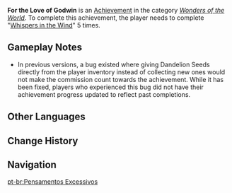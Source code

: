 {{Achievement Infobox
|title        = 
|id           = 84512
|order id     = 4036
|category     = Wonders of the World
|description  = Finish "[[Whispers in the Wind]]" 5 times.
|requirements = 
|primogems    = 5
|tracking     = 
|type         = Commission
}}
'''For the Love of Godwin''' is an [[Achievement]] in the category ''[[Wonders of the World]]''. To complete this achievement, the player needs to complete "[[Whispers in the Wind]]" 5 times.

==Gameplay Notes==
*In previous versions, a bug existed where giving Dandelion Seeds directly from the player inventory instead of collecting new ones would not make the commission count towards the achievement. While it has been fixed, players who experienced this bug did not have their achievement progress updated to reflect past completions.
<!--
==Trivia==

==Video Guides==
{{EVT
|video1   = 
|caption1 = 
}}
-->
==Other Languages==
{{Other Languages
|en      = For the Love of Godwin
|zhs     = 过量的思念
|zhs_rm  = Guòliàng de Sīniàn
|zht     = 過量的思念
|zht_rm  = Guòliàng de Sīniàn
|zh_tl   = Excessive Longing
|ja      = 行き過ぎた思い
|ja_rm   = Ikisugita Omoi
|ja_tl   = Thoughts Gone Too Far
|ko      = 지나친 생각
|ko_rm   = Jinachin Saenggak
|ko_tl   = Excessive Thinking
|es      = Por el amor de Godwin
|es_tl   = For the Love of Godwin
|fr      = Toujours dans mon cœur
|fr_tl   = Always in My Heart
|ru      = Излишняя тоска
|ru_tl   = Excessive Melancholy
|th      = คิดถึงจนล้นใจ
|th_rm   = 
|th_tl   = 
|vi      = Nỗi nhớ vô bờ
|vi_tl   = 
|de      = Zu viele Gedanken
|de_tl   = To Many Thoughts
|id      = Kerinduan Godwin
|id_tl   = Godwin's Longing
|pt      = Pensamentos Excessivos
|pt_tl   = 
|tr      = Godwin Aşkına
|tr_tl   = 
|it      = Per l'amor di Godwin
|it_tl   = 
}}

==Change History==
{{Change History|1.0}}
<!--
==References==
{{Reflist}}
-->
==Navigation==
{{Achievement Navbox|Wonders of the World|Commission}}

[[pt-br:Pensamentos Excessivos]]